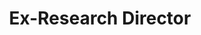 ---
name: "Chris Kauchak"
profile_image: "./logo.png"
handle: "2much4u"
title: "Ex-Research Director"
role: "alum"
period: "2022"
weight: 0
links:
  - {name: "twitter", url: "https://twitter.com/2much4ux"}
---